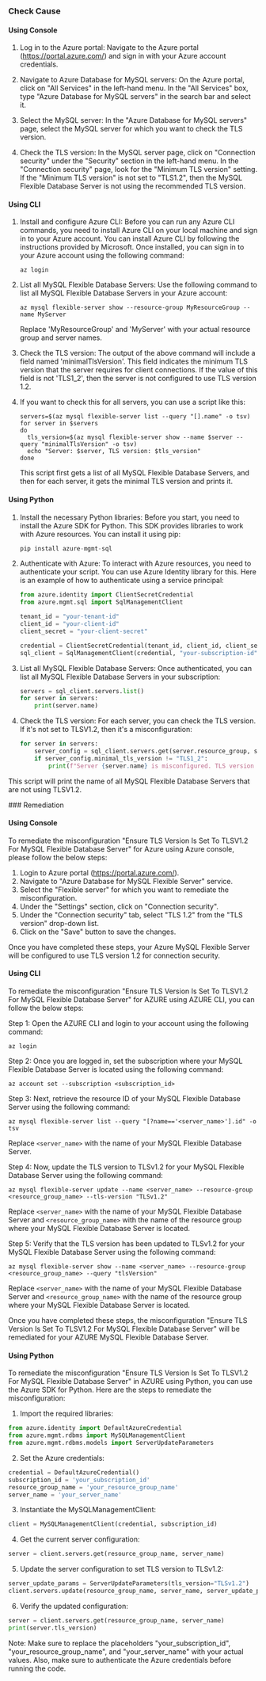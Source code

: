 

<Tabs><Tab title='Cause'>
### Check Cause

#### Using Console

1. Log in to the Azure portal: Navigate to the Azure portal (https://portal.azure.com/) and sign in with your Azure account credentials.

2. Navigate to Azure Database for MySQL servers: On the Azure portal, click on "All Services" in the left-hand menu. In the "All Services" box, type "Azure Database for MySQL servers" in the search bar and select it.

3. Select the MySQL server: In the "Azure Database for MySQL servers" page, select the MySQL server for which you want to check the TLS version.

4. Check the TLS version: In the MySQL server page, click on "Connection security" under the "Security" section in the left-hand menu. In the "Connection security" page, look for the "Minimum TLS version" setting. If the "Minimum TLS version" is not set to "TLS1.2", then the MySQL Flexible Database Server is not using the recommended TLS version.

#### Using CLI

1. Install and configure Azure CLI: Before you can run any Azure CLI commands, you need to install Azure CLI on your local machine and sign in to your Azure account. You can install Azure CLI by following the instructions provided by Microsoft. Once installed, you can sign in to your Azure account using the following command:

   ```
   az login
   ```

2. List all MySQL Flexible Database Servers: Use the following command to list all MySQL Flexible Database Servers in your Azure account:

   ```
   az mysql flexible-server show --resource-group MyResourceGroup --name MyServer
   ```

   Replace 'MyResourceGroup' and 'MyServer' with your actual resource group and server names.

3. Check the TLS version: The output of the above command will include a field named 'minimalTlsVersion'. This field indicates the minimum TLS version that the server requires for client connections. If the value of this field is not 'TLS1_2', then the server is not configured to use TLS version 1.2.

4. If you want to check this for all servers, you can use a script like this:

   ```
   servers=$(az mysql flexible-server list --query "[].name" -o tsv)
   for server in $servers
   do
     tls_version=$(az mysql flexible-server show --name $server --query "minimalTlsVersion" -o tsv)
     echo "Server: $server, TLS version: $tls_version"
   done
   ```

   This script first gets a list of all MySQL Flexible Database Servers, and then for each server, it gets the minimal TLS version and prints it.

#### Using Python

1. Install the necessary Python libraries: Before you start, you need to install the Azure SDK for Python. This SDK provides libraries to work with Azure resources. You can install it using pip:

   ```python
   pip install azure-mgmt-sql
   ```

2. Authenticate with Azure: To interact with Azure resources, you need to authenticate your script. You can use Azure Identity library for this. Here is an example of how to authenticate using a service principal:

   ```python
   from azure.identity import ClientSecretCredential
   from azure.mgmt.sql import SqlManagementClient

   tenant_id = "your-tenant-id"
   client_id = "your-client-id"
   client_secret = "your-client-secret"

   credential = ClientSecretCredential(tenant_id, client_id, client_secret)
   sql_client = SqlManagementClient(credential, "your-subscription-id")
   ```

3. List all MySQL Flexible Database Servers: Once authenticated, you can list all MySQL Flexible Database Servers in your subscription:

   ```python
   servers = sql_client.servers.list()
   for server in servers:
       print(server.name)
   ```

4. Check the TLS version: For each server, you can check the TLS version. If it's not set to TLSV1.2, then it's a misconfiguration:

   ```python
   for server in servers:
       server_config = sql_client.servers.get(server.resource_group, server.name)
       if server_config.minimal_tls_version != "TLS1_2":
           print(f"Server {server.name} is misconfigured. TLS version is {server_config.minimal_tls_version}")
   ```

This script will print the name of all MySQL Flexible Database Servers that are not using TLSV1.2.

</Tab>

<Tab title='Remediation'>
### Remediation

#### Using Console

To remediate the misconfiguration "Ensure TLS Version Is Set To TLSV1.2 For MySQL Flexible Database Server" for Azure using Azure console, please follow the below steps:

1. Login to Azure portal (https://portal.azure.com/).
2. Navigate to "Azure Database for MySQL Flexible Server" service.
3. Select the "Flexible server" for which you want to remediate the misconfiguration.
4. Under the "Settings" section, click on "Connection security".
5. Under the "Connection security" tab, select "TLS 1.2" from the "TLS version" drop-down list.
6. Click on the "Save" button to save the changes.

Once you have completed these steps, your Azure MySQL Flexible Server will be configured to use TLS version 1.2 for connection security.

#### Using CLI

To remediate the misconfiguration "Ensure TLS Version Is Set To TLSV1.2 For MySQL Flexible Database Server" for AZURE using AZURE CLI, you can follow the below steps:

Step 1: Open the AZURE CLI and login to your account using the following command:
```
az login
```

Step 2: Once you are logged in, set the subscription where your MySQL Flexible Database Server is located using the following command:
```
az account set --subscription <subscription_id>
```

Step 3: Next, retrieve the resource ID of your MySQL Flexible Database Server using the following command:
```
az mysql flexible-server list --query "[?name=='<server_name>'].id" -o tsv
```
Replace `<server_name>` with the name of your MySQL Flexible Database Server.

Step 4: Now, update the TLS version to TLSv1.2 for your MySQL Flexible Database Server using the following command:
```
az mysql flexible-server update --name <server_name> --resource-group <resource_group_name> --tls-version "TLSv1.2"
```
Replace `<server_name>` with the name of your MySQL Flexible Database Server and `<resource_group_name>` with the name of the resource group where your MySQL Flexible Database Server is located.

Step 5: Verify that the TLS version has been updated to TLSv1.2 for your MySQL Flexible Database Server using the following command:
```
az mysql flexible-server show --name <server_name> --resource-group <resource_group_name> --query "tlsVersion"
```
Replace `<server_name>` with the name of your MySQL Flexible Database Server and `<resource_group_name>` with the name of the resource group where your MySQL Flexible Database Server is located.

Once you have completed these steps, the misconfiguration "Ensure TLS Version Is Set To TLSV1.2 For MySQL Flexible Database Server" will be remediated for your AZURE MySQL Flexible Database Server.

#### Using Python

To remediate the misconfiguration "Ensure TLS Version Is Set To TLSV1.2 For MySQL Flexible Database Server" in AZURE using Python, you can use the Azure SDK for Python. Here are the steps to remediate the misconfiguration:

1. Import the required libraries:

```python
from azure.identity import DefaultAzureCredential
from azure.mgmt.rdbms import MySQLManagementClient
from azure.mgmt.rdbms.models import ServerUpdateParameters
```

2. Set the Azure credentials:

```python
credential = DefaultAzureCredential()
subscription_id = 'your_subscription_id'
resource_group_name = 'your_resource_group_name'
server_name = 'your_server_name'
```

3. Instantiate the MySQLManagementClient:

```python
client = MySQLManagementClient(credential, subscription_id)
```

4. Get the current server configuration:

```python
server = client.servers.get(resource_group_name, server_name)
```

5. Update the server configuration to set TLS version to TLSv1.2:

```python
server_update_params = ServerUpdateParameters(tls_version="TLSv1.2")
client.servers.update(resource_group_name, server_name, server_update_params)
```

6. Verify the updated configuration:

```python
server = client.servers.get(resource_group_name, server_name)
print(server.tls_version)
```

Note: Make sure to replace the placeholders "your_subscription_id", "your_resource_group_name", and "your_server_name" with your actual values. Also, make sure to authenticate the Azure credentials before running the code.


</Tab>
</Tabs>